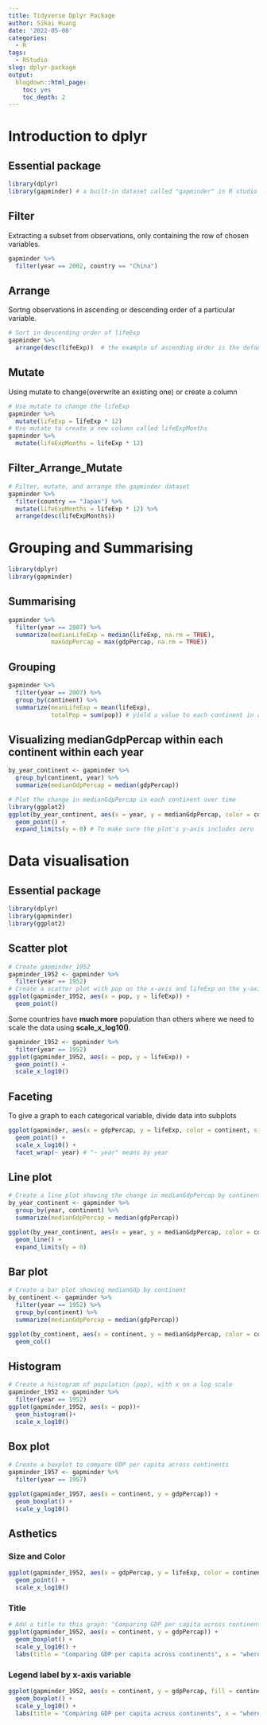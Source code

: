 ```yaml
---
title: Tidyverse Dplyr Package
author: Sikai Huang
date: '2022-05-08'
categories:
  - R
tags:
  - RStudio
slug: dplyr-package
output:
  blogdown::html_page:
    toc: yes
    toc_depth: 2
---
```


# Introduction to dplyr

## Essential package

```r
library(dplyr)
library(gapminder) # a built-in dataset called "gapminder" in R studio
```

## Filter

Extracting a subset from observations, only containing the row of chosen variables.

```r
gapminder %>%
  filter(year == 2002, country == "China") 
```

## Arrange

Sortng observations in ascending or descending order of a particular variable.

```r
# Sort in descending order of lifeExp
gapminder %>%
  arrange(desc(lifeExp))  # the example of ascending order is the default setup not shown here
```

## Mutate

Using mutate to change(overwrite an existing one) or create a column

```r
# Use mutate to change the lifeExp
gapminder %>%
  mutate(lifeExp = lifeExp * 12)
# Use mutate to create a new column called lifeExpMonths
gapminder %>%
  mutate(lifeExpMonths = lifeExp * 12)
```

## Filter_Arrange_Mutate

```r
# Filter, mutate, and arrange the gapminder dataset
gapminder %>%
  filter(country == "Japan") %>%
  mutate(lifeExpMonths = lifeExp * 12) %>%
  arrange(desc(lifeExpMonths))
```

# Grouping and Summarising

```r
library(dplyr)
library(gapminder)
```

## Summarising

```r
gapminder %>%
  filter(year == 2007) %>%
  summarize(medianLifeExp = median(lifeExp, na.rm = TRUE),
            maxGdpPercap = max(gdpPercap, na.rm = TRUE))
```

## Grouping

```r
gapminder %>%
  filter(year == 2007) %>%
  group_by(continent) %>%
  summarize(meanLifeExp = mean(lifeExp),
            totalPop = sum(pop)) # yield a value to each continent in a total of 5
```

## Visualizing medianGdpPercap within each continent within each year

```r
by_year_continent <- gapminder %>%
  group_by(continent, year) %>%
  summarize(medianGdpPercap = median(gdpPercap))
```

```r
# Plot the change in medianGdpPercap in each continent over time
library(ggplot2)
ggplot(by_year_continent, aes(x = year, y = medianGdpPercap, color = continent)) +
  geom_point() +
  expand_limits(y = 0) # To make sure the plot's y-axis includes zero
```

# Data visualisation

## Essential package

```r
library(dplyr)
library(gapminder)
library(ggplot2)
```

## Scatter plot

```r
# Create gapminder_1952
gapminder_1952 <- gapminder %>%
  filter(year == 1952)
# Create a scatter plot with pop on the x-axis and lifeExp on the y-axis
ggplot(gapminder_1952, aes(x = pop, y = lifeExp)) +
  geom_point()
```

Some countries have **much more** population than others where we need to scale the data using **scale_x\_log10()**.

```r
gapminder_1952 <- gapminder %>%
  filter(year == 1952)
ggplot(gapminder_1952, aes(x = pop, y = lifeExp)) +
  geom_point() +
  scale_x_log10()
```

## Faceting

To give a graph to each categorical variable, divide data into subplots

```r
ggplot(gapminder, aes(x = gdpPercap, y = lifeExp, color = continent, size = pop))+
  geom_point() +
  scale_x_log10() +
  facet_wrap(~ year) # "~ year" means by year
```

## Line plot

```r
# Create a line plot showing the change in medianGdpPercap by continent over time
by_year_continent <- gapminder %>%
  group_by(year, continent) %>%
  summarize(medianGdpPercap = median(gdpPercap))

ggplot(by_year_continent, aes(x = year, y = medianGdpPercap, color = continent)) +
  geom_line() +
  expand_limits(y = 0)

```

## Bar plot

```r
# Create a bar plot showing medianGdp by continent
by_continent <- gapminder %>%
  filter(year == 1952) %>%
  group_by(continent) %>%
  summarize(medianGdpPercap = median(gdpPercap))

ggplot(by_continent, aes(x = continent, y = medianGdpPercap, color = continent)) +
  geom_col()
```

## Histogram

```r
# Create a histogram of population (pop), with x on a log scale
gapminder_1952 <- gapminder %>%
  filter(year == 1952)
ggplot(gapminder_1952, aes(x = pop))+
  geom_histogram()+
  scale_x_log10()
```

## Box plot

```r
# Create a boxplot to compare GDP per capita across continents
gapminder_1957 <- gapminder %>%
  filter(year == 1957)

ggplot(gapminder_1957, aes(x = continent, y = gdpPercap)) +
  geom_boxplot() +
  scale_y_log10()
```

## Asthetics

### Size and Color

```r
ggplot(gapminder_1952, aes(x = gdpPercap, y = lifeExp, color = continent, size = pop)) + 
  geom_point() + 
  scale_x_log10()
```

### Title

```r
# Add a title to this graph: "Comparing GDP per capita across continents"
ggplot(gapminder_1952, aes(x = continent, y = gdpPercap)) +
  geom_boxplot() +
  scale_y_log10() +
  labs(title = "Comparing GDP per capita across continents", x = "where continent", y = "how much GDP per capita") # Or plot + ggtitle("Comparing GDP per capita across continents") + xlab("where continent") + ylab("how much gdpPercap")
```

### Legend label by x-axis variable

```r
ggplot(gapminder_1952, aes(x = continent, y = gdpPercap, fill = continent)) +
  geom_boxplot() +
  scale_y_log10() +
  labs(title = "Comparing GDP per capita across continents", x = "where continent", y = "how much GDP per capita", fill = "Continent")
```
